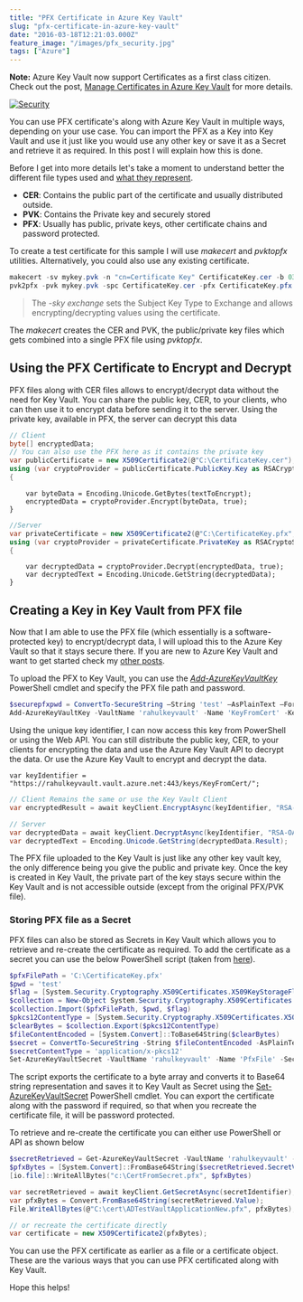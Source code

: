 ```yaml
---
title: "PFX Certificate in Azure Key Vault"
slug: "pfx-certificate-in-azure-key-vault"
date: "2016-03-18T12:21:03.000Z"
feature_image: "/images/pfx_security.jpg"
tags: ["Azure"]
---
```


**Note:** Azure Key Vault now support Certificates as a first class citizen. Check out the post, [Manage Certificates in Azure Key Vault](/posts/manage-certificates-in-azure-key-vault/) for more details.

[![Security](/images/pfx_security.jpg)](https://www.flickr.com/photos/111692634@N04/15855489588)

You can use PFX certificate's along with Azure Key Vault in multiple ways, depending on your use case. You can import the PFX as a Key into Key Vault and use it just like you would use any other key or save it as a Secret and retrieve it as required. In this post I will explain how this is done.

Before I get into more details let's take a moment to understand better the different file types used and [what they represent](http://stackoverflow.com/questions/2292495/what-is-the-difference-between-a-cer-pvk-and-pfx-file).

*   **CER**: Contains the public part of the certificate and usually distributed outside.
*   **PVK**: Contains the Private key and securely stored
*   **PFX**: Usually has public, private keys, other certificate chains and password protected.

To create a test certificate for this sample I will use _makecert_ and _pvktopfx_ utilities. Alternatively, you could also use any existing certificate.

```powershell
makecert -sv mykey.pvk -n "cn=Certificate Key" CertificateKey.cer -b 03/03/2016 -e 06/05/2017 -r -sky exchange
pvk2pfx -pvk mykey.pvk -spc CertificateKey.cer -pfx CertificateKey.pfx -po test
```
    

> The _\-sky exchange_ sets the Subject Key Type to Exchange and allows encrypting/decrypting values using the certificate.

The _makecert_ creates the CER and PVK, the public/private key files which gets combined into a single PFX file using _pvktopfx_.

Using the PFX Certificate to Encrypt and Decrypt
------------------------------------------------

PFX files along with CER files allows to encrypt/decrypt data without the need for Key Vault. You can share the public key, CER, to your clients, who can then use it to encrypt data before sending it to the server. Using the private key, available in PFX, the server can decrypt this data

```csharp
// Client
byte[] encryptedData;
// You can also use the PFX here as it contains the private key
var publicCertificate = new X509Certificate2(@"C:\CertificateKey.cer");
using (var cryptoProvider = publicCertificate.PublicKey.Key as RSACryptoServiceProvider)
{
```
        var byteData = Encoding.Unicode.GetBytes(textToEncrypt);
        encryptedData = cryptoProvider.Encrypt(byteData, true);
    }
    
```csharp
//Server
var privateCertificate = new X509Certificate2(@"C:\CertificateKey.pfx", "test");
using (var cryptoProvider = privateCertificate.PrivateKey as RSACryptoServiceProvider)
{
```
        var decryptedData = cryptoProvider.Decrypt(encryptedData, true);
        var decryptedText = Encoding.Unicode.GetString(decryptedData);
    }
    
    

Creating a Key in Key Vault from PFX file
-----------------------------------------

Now that I am able to use the PFX file (which essentially is a software-protected key) to encrypt/decrypt data, I will upload this to the Azure Key Vault so that it stays secure there. If you are new to Azure Key Vault and want to get started check my [other posts](/blog/tag/azure-key-vault/).

To upload the PFX to Key Vault, you can use the _[Add-AzureKeyVaultKey](https://msdn.microsoft.com/en-us/library/dn868048.aspx)_ PowerShell cmdlet and specify the PFX file path and password.

```powershell
$securepfxpwd = ConvertTo-SecureString –String 'test' –AsPlainText –Force
Add-AzureKeyVaultKey -VaultName 'rahulkeyvault' -Name 'KeyFromCert' -KeyFilePath 'c:\CertificateKey.pfx' -KeyFilePassword $securepfxpwd
```
    

Using the unique key identifier, I can now access this key from PowerShell or using the Web API. You can still distribute the public key, CER, to your clients for encrypting the data and use the Azure Key Vault API to decrypt the data. Or use the Azure Key Vault to encrypt and decrypt the data.

    var keyIdentifier = "https://rahulkeyvault.vault.azure.net:443/keys/KeyFromCert/";
    
```csharp
// Client Remains the same or use the Key Vault Client
var encryptedResult = await keyClient.EncryptAsync(keyIdentifier, "RSA-OAEP", byteData);
```
    
```csharp
// Server
var decryptedData = await keyClient.DecryptAsync(keyIdentifier, "RSA-OAEP", certED);
var decryptedText = Encoding.Unicode.GetString(decryptedData.Result);
```
    

The PFX file uploaded to the Key Vault is just like any other key vault key, the only difference being you give the public and private key. Once the key is created in Key Vault, the private part of the key stays secure within the Key Vault and is not accessible outside (except from the original PFX/PVK file).

### Storing PFX file as a Secret

PFX files can also be stored as Secrets in Key Vault which allows you to retrieve and re-create the certificate as required. To add the certificate as a secret you can use the below PowerShell script (taken from [here](http://stackoverflow.com/questions/33728213/how-to-store-pfx-certificate-in-azure-key-vault)).

```powershell
$pfxFilePath = 'C:\CertificateKey.pfx'
$pwd = 'test'
$flag = [System.Security.Cryptography.X509Certificates.X509KeyStorageFlags]::Exportable
$collection = New-Object System.Security.Cryptography.X509Certificates.X509Certificate2Collection
$collection.Import($pfxFilePath, $pwd, $flag)
$pkcs12ContentType = [System.Security.Cryptography.X509Certificates.X509ContentType]::Pkcs12
$clearBytes = $collection.Export($pkcs12ContentType)
$fileContentEncoded = [System.Convert]::ToBase64String($clearBytes)
$secret = ConvertTo-SecureString -String $fileContentEncoded -AsPlainText –Force
$secretContentType = 'application/x-pkcs12'
Set-AzureKeyVaultSecret -VaultName 'rahulkeyvault' -Name 'PfxFile' -SecretValue $Secret -ContentType $secretContentType
```
    

The script exports the certificate to a byte array and converts it to Base64 string representation and saves it to Key Vault as Secret using the [Set-AzureKeyVaultSecret](https://msdn.microsoft.com/en-us/library/dn868050.aspx) PowerShell cmdlet. You can export the certificate along with the password if required, so that when you recreate the certificate file, it will be password protected.

To retrieve and re-create the certificate you can either use PowerShell or API as shown below

```powershell
$secretRetrieved = Get-AzureKeyVaultSecret -VaultName 'rahulkeyvault' -Name 'PfxFile'
$pfxBytes = [System.Convert]::FromBase64String($secretRetrieved.SecretValueText)
[io.file]::WriteAllBytes("c:\CertFromSecret.pfx", $pfxBytes)
```
    

```csharp
var secretRetrieved = await keyClient.GetSecretAsync(secretIdentifier);
var pfxBytes = Convert.FromBase64String(secretRetrieved.Value);
File.WriteAllBytes(@"C:\cert\ADTestVaultApplicationNew.pfx", pfxBytes);
```
    
```csharp
// or recreate the certificate directly
var certificate = new X509Certificate2(pfxBytes);
```
    

You can use the PFX certificate as earlier as a file or a certificate object. These are the various ways that you can use PFX certificated along with Key Vault.

Hope this helps!